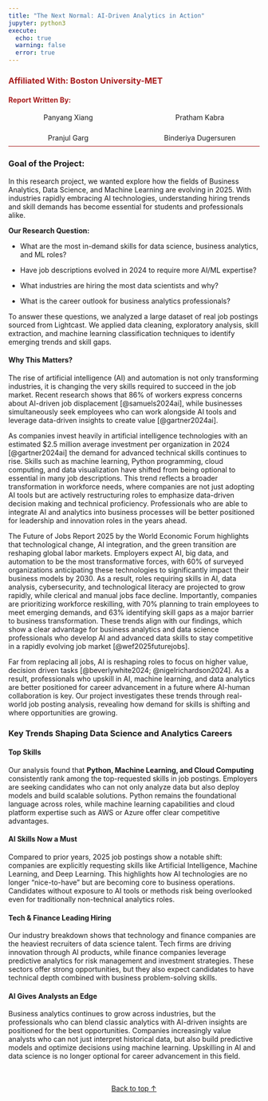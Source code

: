 ```yaml
---
title: "The Next Normal: AI-Driven Analytics in Action"
jupyter: python3
execute:
  echo: true
  warning: false
  error: true
---
```


<div class="hero">
  <div class="hero-overlay">
  </div>
</div>

::: {.author-block}
<div style="border-bottom: 1px solid #A81D1D; padding-bottom: 0.5rem; margin-bottom: 1.5rem;">

### <span style="color:#A81D1D;">Affiliated With: Boston University-MET</span>

#### <span style="color:#A81D1D;">Report Written By:</span>

<div style="display: grid; grid-template-columns: repeat(2, 1fr); gap: 1.5rem; text-align:center; margin-top:1rem;">

<div>Panyang Xiang</div>
<div>Pratham Kabra</div>
<div>Pranjul Garg</div>
<div>Binderiya Dugersuren</div>

</div>
</div>

:::



### Goal of the Project: 
In this research project, we wanted explore how the fields of Business Analytics, Data Science, and Machine Learning are evolving in 2025. With industries rapidly embracing AI technologies, understanding hiring trends and skill demands has become essential for students and professionals alike.

**Our Research Question:**

- What are the most in-demand skills for data science, business analytics, and ML roles?

- Have job descriptions evolved in 2024 to require more AI/ML expertise?

- What industries are hiring the most data scientists and why?

- What is the career outlook for business analytics professionals?

To answer these questions, we analyzed a large dataset of real job postings sourced from Lightcast. We applied data cleaning, exploratory analysis, skill extraction, and machine learning classification techniques to identify emerging trends and skill gaps.

#### **Why This Matters?**

The rise of artificial intelligence (AI) and automation is not only transforming industries, it is changing the very skills required to succeed in the job market. Recent research shows that 86% of workers express concerns about AI-driven job displacement [@samuels2024ai], while businesses simultaneously seek employees who can work alongside AI tools and leverage data-driven insights to create value [@gartner2024ai].

As companies invest heavily in artificial intelligence technologies with an estimated $2.5 million average investment per organization in 2024 [@gartner2024ai] the demand for advanced technical skills continues to rise. Skills such as machine learning, Python programming, cloud computing, and data visualization have shifted from being optional to essential in many job descriptions. This trend reflects a broader transformation in workforce needs, where companies are not just adopting AI tools but are actively restructuring roles to emphasize data-driven decision making and technical proficiency. Professionals who are able to integrate AI and analytics into business processes will be better positioned for leadership and innovation roles in the years ahead.

The Future of Jobs Report 2025 by the World Economic Forum highlights that technological change, AI integration, and the green transition are reshaping global labor markets. Employers expect AI, big data, and automation to be the most transformative forces, with 60% of surveyed organizations anticipating these technologies to significantly impact their business models by 2030. As a result, roles requiring skills in AI, data analysis, cybersecurity, and technological literacy are projected to grow rapidly, while clerical and manual jobs face decline. Importantly, companies are prioritizing workforce reskilling, with 70% planning to train employees to meet emerging demands, and 63% identifying skill gaps as a major barrier to business transformation. These trends align with our findings, which show a clear advantage for business analytics and data science professionals who develop AI and advanced data skills to stay competitive in a rapidly evolving job market [@wef2025futurejobs].

Far from replacing all jobs, AI is reshaping roles to focus on higher value, decision driven tasks [@beverlywhite2024; @nigelrichardson2024]. As a result, professionals who upskill in AI, machine learning, and data analytics are better positioned for career advancement in a future where AI-human collaboration is key. Our project investigates these trends through real-world job posting analysis, revealing how demand for skills is shifting and where opportunities are growing.



### Key Trends Shaping Data Science and Analytics Careers

  
#### **Top Skills** 

Our analysis found that **Python, Machine Learning, and Cloud Computing** consistently rank among the top-requested skills in job postings. Employers are seeking candidates who can not only analyze data but also deploy models and build scalable solutions. Python remains the foundational language across roles, while machine learning capabilities and cloud platform expertise such as AWS or Azure offer clear competitive advantages.

#### **AI Skills Now a Must** 

Compared to prior years, 2025 job postings show a notable shift: companies are explicitly requesting skills like Artificial Intelligence, Machine Learning, and Deep Learning. This highlights how AI technologies are no longer "nice-to-have" but are becoming core to business operations. Candidates without exposure to AI tools or methods risk being overlooked even for traditionally non-technical analytics roles.

#### **Tech & Finance Leading Hiring** 

Our industry breakdown shows that technology and finance companies are the heaviest recruiters of data science talent. Tech firms are driving innovation through AI products, while finance companies leverage predictive analytics for risk management and investment strategies. These sectors offer strong opportunities, but they also expect candidates to have technical depth combined with business problem-solving skills.

#### **AI Gives Analysts an Edge** 

Business analytics continues to grow across industries, but the professionals who can blend classic analytics with AI-driven insights are positioned for the best opportunities. Companies increasingly value analysts who can not just interpret historical data, but also build predictive models and optimize decisions using machine learning. Upskilling in AI and data science is no longer optional for career advancement in this field.



<p style="text-align:center; margin-top:3rem;">
  <a href="#top" class="back-to-top">Back to top ↑</a>
</p>  


